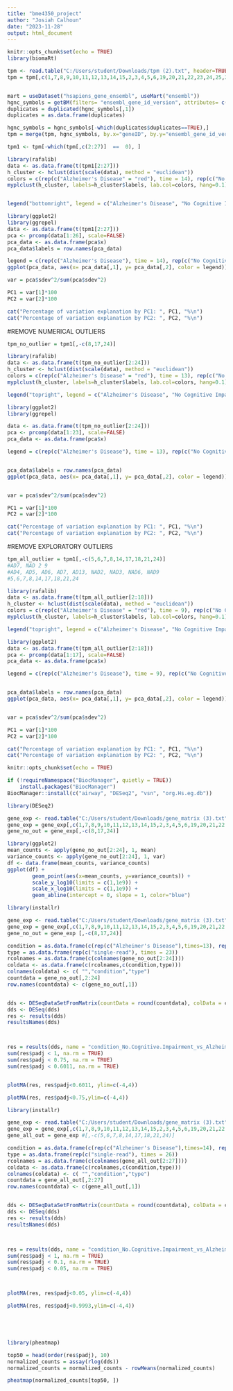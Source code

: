 ---
title: "bme4350_project"
author: "Josiah Calhoun"
date: "2023-11-28"
output: html_document
---

```{r setup, include=FALSE}
knitr::opts_chunk$set(echo = TRUE)
library(biomaRt)
```

```{r}
tpm <- read.table("C:/Users/student/Downloads/tpm (2).txt", header=TRUE)
tpm = tpm[,c(1,7,8,9,10,11,12,13,14,15,2,3,4,5,6,19,20,21,22,23,24,25,26,27,16,17,18)]


mart = useDataset("hsapiens_gene_ensembl", useMart("ensembl"))
hgnc_symbols = getBM(filters= "ensembl_gene_id_version", attributes= c("ensembl_gene_id_version","hgnc_symbol"),values=tpm$geneID,mart= mart)
duplicates = duplicated(hgnc_symbols[,1])
duplicates = as.data.frame(duplicates)

hgnc_symbols = hgnc_symbols[-which(duplicates$duplicates==TRUE),]
tpm = merge(tpm, hgnc_symbols, by.x="geneID", by.y="ensembl_gene_id_version", all=TRUE)

tpm1 <- tpm[-which(tpm[,c(2:27)]  ==  0), ]


```


```{r}
library(rafalib)
data <- as.data.frame(t(tpm1[2:27]))
h_cluster <- hclust(dist(scale(data), method = "euclidean"))
colors = c(rep(c("Alzheimer's Disease" = "red"), time = 14), rep(c("No Cognitive Impairment" = "blue"), time = 12) )
myplclust(h_cluster, labels=h_cluster$labels, lab.col=colors, hang=0.1)


legend("bottomright", legend = c("Alzheimer's Disease", "No Cognitive Impairment"), col = c("red", "blue"), pch = 15, pt.cex = 1, cex = 0.7,  bty = "n")

```

```{r}
library(ggplot2)
library(ggrepel)
data <- as.data.frame(t(tpm1[2:27]))
pca <- prcomp(data[1:26], scale=FALSE)
pca_data <- as.data.frame(pca$x)
pca_data$labels = row.names(pca_data)

legend = c(rep(c("Alzheimer's Disease"), time = 14), rep(c("No Cognitive Impairment"), time = 12) )
ggplot(pca_data, aes(x= pca_data[,1], y= pca_data[,2], color = legend)) + geom_point() + geom_text_repel(aes(label = labels)) + labs(title = "PCA Plot of Samples", x = "PC1, Variance = 71.59%", y = "PC2, Variance = 14.03%") + scale_color_manual(values = c("red", "blue")) + theme_minimal()

var = pca$sdev^2/sum(pca$sdev^2)

PC1 = var[1]*100
PC2 = var[2]*100

cat("Percentage of variation explanation by PC1: ", PC1, "%\n")
cat("Percentage of variation explanation by PC2: ", PC2, "%\n")
```








#REMOVE NUMERICAL OUTLIERS
```{r}

tpm_no_outlier = tpm1[,-c(8,17,24)]

```


```{r}
library(rafalib)
data <- as.data.frame(t(tpm_no_outlier[2:24]))
h_cluster <- hclust(dist(scale(data), method = "euclidean"))
colors = c(rep(c("Alzheimer's Disease" = "red"), time = 13), rep(c("No Cognitive Impairment" = "blue"), time = 10) )
myplclust(h_cluster, labels=h_cluster$labels, lab.col=colors, hang=0.1)

legend("topright", legend = c("Alzheimer's Disease", "No Cognitive Impairment"), col = c("red", "blue"), pch = 15, pt.cex = 1, cex = 0.7,  bty = "n")


```

```{r}
library(ggplot2)
library(ggrepel)

data <- as.data.frame(t(tpm_no_outlier[2:24]))
pca <- prcomp(data[1:23], scale=FALSE)
pca_data <- as.data.frame(pca$x)

legend = c(rep(c("Alzheimer's Disease"), time = 13), rep(c("No Cognitive Impairment"), time = 10) )


pca_data$labels = row.names(pca_data)
ggplot(pca_data, aes(x= pca_data[,1], y= pca_data[,2], color = legend)) + geom_point() + geom_text_repel(aes(label = labels)) + labs(title = "PCA Plot of Samples", x = "PC1, Variance = 82.02%", y = "PC2, Variance = 15.99%") + scale_color_manual(values = c("red", "blue")) + theme_minimal()


var = pca$sdev^2/sum(pca$sdev^2)

PC1 = var[1]*100
PC2 = var[2]*100

cat("Percentage of variation explanation by PC1: ", PC1, "%\n")
cat("Percentage of variation explanation by PC2: ", PC2, "%\n")
```












#REMOVE EXPLORATORY OUTLIERS
```{r}


tpm_all_outlier = tpm1[,-c(5,6,7,8,14,17,18,21,24)]
#AD7, NAD 2 9
#AD4, AD5, AD6, AD7, AD13, NAD2, NAD3, NAD6, NAD9
#5,6,7,8,14,17,18,21,24
```


```{r}
library(rafalib)
data <- as.data.frame(t(tpm_all_outlier[2:18]))
h_cluster <- hclust(dist(scale(data), method = "euclidean"))
colors = c(rep(c("Alzheimer's Disease" = "red"), time = 9), rep(c("No Cognitive Impairment" = "blue"), time = 8) )
myplclust(h_cluster, labels=h_cluster$labels, lab.col=colors, hang=0.1)

legend("topright", legend = c("Alzheimer's Disease", "No Cognitive Impairment"), col = c("red", "blue"), pch = 15, pt.cex = 1, cex = 0.7,  bty = "n")


```

```{r}
library(ggplot2)
data <- as.data.frame(t(tpm_all_outlier[2:18]))
pca <- prcomp(data[1:17], scale=FALSE)
pca_data <- as.data.frame(pca$x)

legend = c(rep(c("Alzheimer's Disease"), time = 9), rep(c("No Cognitive Impairment"), time = 8) )


pca_data$labels = row.names(pca_data)
ggplot(pca_data, aes(x= pca_data[,1], y= pca_data[,2], color = legend)) + geom_point() + geom_text_repel(aes(label = labels)) + labs(title = "PCA Plot of Samples", x = "PC1", y = "PC2") + scale_color_manual(values = c("red", "blue")) + theme_minimal()


var = pca$sdev^2/sum(pca$sdev^2)

PC1 = var[1]*100
PC2 = var[2]*100

cat("Percentage of variation explanation by PC1: ", PC1, "%\n")
cat("Percentage of variation explanation by PC2: ", PC2, "%\n")
```















```{r}
knitr::opts_chunk$set(echo = TRUE)

if (!requireNamespace("BiocManager", quietly = TRUE))
    install.packages("BiocManager")
BiocManager::install(c("airway", "DESeq2", "vsn", "org.Hs.eg.db"))
```


```{r}
library(DESeq2)

gene_exp <- read.table("C:/Users/student/Downloads/gene_matrix (3).txt", header=TRUE)
gene_exp = gene_exp[,c(1,7,8,9,10,11,12,13,14,15,2,3,4,5,6,19,20,21,22,23,24,25,26,27,16,17,18)]
gene_no_out = gene_exp[,-c(8,17,24)]

library(ggplot2)
mean_counts <- apply(gene_no_out[2:24], 1, mean)        
variance_counts <- apply(gene_no_out[2:24], 1, var)
df <- data.frame(mean_counts, variance_counts)
ggplot(df) +
        geom_point(aes(x=mean_counts, y=variance_counts)) + 
        scale_y_log10(limits = c(1,1e9)) +
        scale_x_log10(limits = c(1,1e9)) +
        geom_abline(intercept = 0, slope = 1, color="blue")

```






```{r}

library(installr)

gene_exp <- read.table("C:/Users/student/Downloads/gene_matrix (3).txt", header=TRUE)
gene_exp = gene_exp[,c(1,7,8,9,10,11,12,13,14,15,2,3,4,5,6,19,20,21,22,23,24,25,26,27,16,17,18)]
gene_no_out = gene_exp [,-c(8,17,24)]

condition = as.data.frame(c(rep(c("Alzheimer's Disease"),times=13), rep(c("No Cognitive Impairment"),times=10)))
type = as.data.frame(rep(c("single-read"), times = 23))
rcolnames = as.data.frame(c(colnames(gene_no_out[2:24])))
coldata <- as.data.frame(c(rcolnames,c(condition,type)))
colnames(coldata) <- c( "","condition","type")
countdata = gene_no_out[,2:24]
row.names(countdata) <- c(gene_no_out[,1])


dds <- DESeqDataSetFromMatrix(countData = round(countdata), colData = coldata, design = ~ condition)
dds <- DESeq(dds)
res <- results(dds)
resultsNames(dds)



res = results(dds, name = "condition_No.Cognitive.Impairment_vs_Alzheimer.s.Disease")
sum(res$padj < 1, na.rm = TRUE)
sum(res$padj < 0.75, na.rm = TRUE)
sum(res$padj < 0.6011, na.rm = TRUE)


plotMA(res, res$padj<0.6011, ylim=c(-4,4))

plotMA(res, res$padj<0.75,ylim=c(-4,4))

```
```{r}


library(installr)

gene_exp <- read.table("C:/Users/student/Downloads/gene_matrix (3).txt", header=TRUE)
gene_exp = gene_exp[,c(1,7,8,9,10,11,12,13,14,15,2,3,4,5,6,19,20,21,22,23,24,25,26,27,16,17,18)]
gene_all_out = gene_exp #[,-c(5,6,7,8,14,17,18,21,24)]

condition = as.data.frame(c(rep(c("Alzheimer's Disease"),times=14), rep(c("No Cognitive Impairment"),times=12)))
type = as.data.frame(rep(c("single-read"), times = 26))
rcolnames = as.data.frame(c(colnames(gene_all_out[2:27])))
coldata <- as.data.frame(c(rcolnames,c(condition,type)))
colnames(coldata) <- c( "","condition","type")
countdata = gene_all_out[,2:27]
row.names(countdata) <- c(gene_all_out[,1])


dds <- DESeqDataSetFromMatrix(countData = round(countdata), colData = coldata, design = ~ condition)
dds <- DESeq(dds)
res <- results(dds)
resultsNames(dds)



res = results(dds, name = "condition_No.Cognitive.Impairment_vs_Alzheimer.s.Disease")
sum(res$padj < 1, na.rm = TRUE)
sum(res$padj < 0.1, na.rm = TRUE)
sum(res$padj < 0.05, na.rm = TRUE)



plotMA(res, res$padj<0.05, ylim=c(-4,4))

plotMA(res, res$padj<0.9993,ylim=c(-4,4))






```





```{r}

library(pheatmap)

top50 = head(order(res$padj), 10)
normalized_counts = assay(rlog(dds))
normalized_counts = normalized_counts - rowMeans(normalized_counts)

pheatmap(normalized_counts[top50, ])
```




